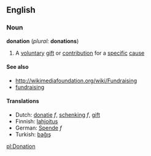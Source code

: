 == English ==
=== Noun ===
'''donation'''  (''plural:'' '''donations''')

# A [[voluntary]] [[gift]] or [[contribution]] for a [[specific]] [[cause]]

====See also====
*[http://wikimediafoundation.org/wiki/Fundraising http://wikimediafoundation.org/wiki/Fundraising]
*[[fundraising]]

==== Translations ====
*Dutch: [[donatie]] ''f'', [[schenking]] ''f'', [[gift]]
*Finnish: [[lahjoitus]]
*German: [[Spende]] ''f''
*Turkish: [[bağış]]

[[pl:Donation]]